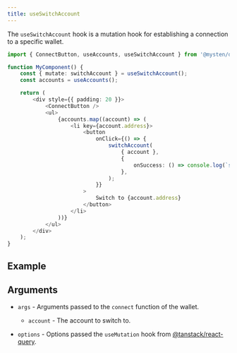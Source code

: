```yaml
---
title: useSwitchAccount
---
```



The `useSwitchAccount` hook is a mutation hook for establishing a connection to a specific wallet.

```ts
import { ConnectButton, useAccounts, useSwitchAccount } from '@mysten/dapp-kit';

function MyComponent() {
	const { mutate: switchAccount } = useSwitchAccount();
	const accounts = useAccounts();

	return (
		<div style={{ padding: 20 }}>
			<ConnectButton />
			<ul>
				{accounts.map((account) => (
					<li key={account.address}>
						<button
							onClick={() => {
								switchAccount(
									{ account },
									{
										onSuccess: () => console.log(`switched to ${account.address}`),
									},
								);
							}}
						>
							Switch to {account.address}
						</button>
					</li>
				))}
			</ul>
		</div>
	);
}
```

## Example

<UseSwitchAccountExample />

## Arguments

- `args` - Arguments passed to the `connect` function of the wallet.
  - `account` - The account to switch to.

- `options` - Options passed the `useMutation` hook from
  [@tanstack/react-query](https://tanstack.com/query/latest/docs/react/guides/mutations).
